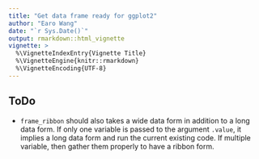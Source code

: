 ```yaml
---
title: "Get data frame ready for ggplot2"
author: "Earo Wang"
date: "`r Sys.Date()`"
output: rmarkdown::html_vignette
vignette: >
  %\VignetteIndexEntry{Vignette Title}
  %\VignetteEngine{knitr::rmarkdown}
  %\VignetteEncoding{UTF-8}
---
```


## ToDo

* `frame_ribbon` should also takes a wide data form in addition to a long data
  form. If only one variable is passed to the argument `.value`, it implies a
  long data form and run the current existing code. If multiple variable, then
  gather them properly to have a ribbon form.
